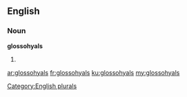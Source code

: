 ==English==

===Noun===
'''glossohyals'''

# {{plural of|glossohyal}}

[[Category:English plurals]]

[[ar:glossohyals]]
[[fr:glossohyals]]
[[ku:glossohyals]]
[[my:glossohyals]]